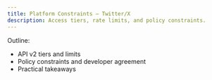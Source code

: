 ```yaml
---
title: Platform Constraints — Twitter/X
description: Access tiers, rate limits, and policy constraints.
---
```


 

Outline:
- API v2 tiers and limits
- Policy constraints and developer agreement
- Practical takeaways
